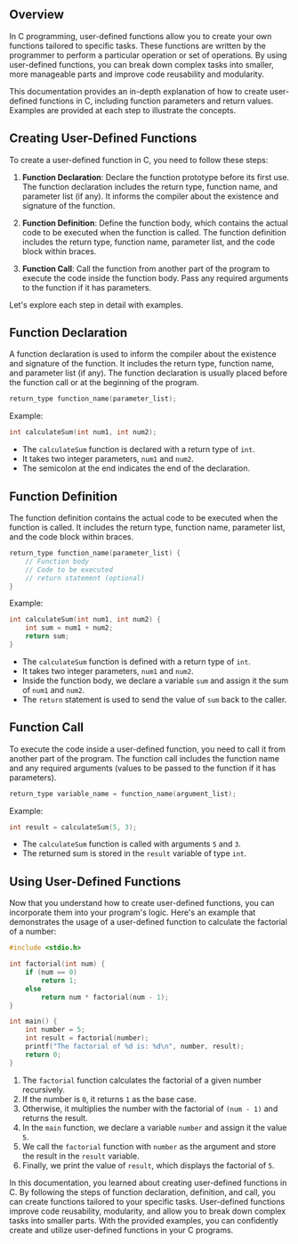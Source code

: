 ## Overview

In C programming, user-defined functions allow you to create your own functions tailored to specific tasks. These functions are written by the programmer to perform a particular operation or set of operations. By using user-defined functions, you can break down complex tasks into smaller, more manageable parts and improve code reusability and modularity.

This documentation provides an in-depth explanation of how to create user-defined functions in C, including function parameters and return values. Examples are provided at each step to illustrate the concepts.

## Creating User-Defined Functions

To create a user-defined function in C, you need to follow these steps:

1. **Function Declaration**: Declare the function prototype before its first use. The function declaration includes the return type, function name, and parameter list (if any). It informs the compiler about the existence and signature of the function.
    
2. **Function Definition**: Define the function body, which contains the actual code to be executed when the function is called. The function definition includes the return type, function name, parameter list, and the code block within braces.
    
3. **Function Call**: Call the function from another part of the program to execute the code inside the function body. Pass any required arguments to the function if it has parameters.
    

Let's explore each step in detail with examples.

## Function Declaration

A function declaration is used to inform the compiler about the existence and signature of the function. It includes the return type, function name, and parameter list (if any). The function declaration is usually placed before the function call or at the beginning of the program.

```c
return_type function_name(parameter_list);
```

Example:

```c
int calculateSum(int num1, int num2);
```

- The `calculateSum` function is declared with a return type of `int`.
- It takes two integer parameters, `num1` and `num2`.
- The semicolon at the end indicates the end of the declaration.

## Function Definition

The function definition contains the actual code to be executed when the function is called. It includes the return type, function name, parameter list, and the code block within braces.

```c
return_type function_name(parameter_list) {
    // Function body
    // Code to be executed
    // return statement (optional)
}
```

Example:

```c
int calculateSum(int num1, int num2) {
    int sum = num1 + num2;
    return sum;
}
```

- The `calculateSum` function is defined with a return type of `int`.
- It takes two integer parameters, `num1` and `num2`.
- Inside the function body, we declare a variable `sum` and assign it the sum of `num1` and `num2`.
- The `return` statement is used to send the value of `sum` back to the caller.

## Function Call

To execute the code inside a user-defined function, you need to call it from another part of the program. The function call includes the function name and any required arguments (values to be passed to the function if it has parameters).

```c
return_type variable_name = function_name(argument_list);
```

Example:

```c
int result = calculateSum(5, 3);
```

- The `calculateSum` function is called with arguments `5` and `3`.
- The returned sum is stored in the `result` variable of type `int`.

## Using User-Defined Functions

Now that you understand how to create user-defined functions, you can incorporate them into your program's logic. Here's an example that demonstrates the usage of a user-defined function to calculate the factorial of a number:

```c
#include <stdio.h>

int factorial(int num) {
    if (num == 0)
        return 1;
    else
        return num * factorial(num - 1);
}

int main() {
    int number = 5;
    int result = factorial(number);
    printf("The factorial of %d is: %d\n", number, result);
    return 0;
}
```

1. The `factorial` function calculates the factorial of a given number recursively.
2. If the number is `0`, it returns `1` as the base case.
3. Otherwise, it multiplies the number with the factorial of `(num - 1)` and returns the result.
4. In the `main` function, we declare a variable `number` and assign it the value `5`.
5. We call the `factorial` function with `number` as the argument and store the result in the `result` variable.
6. Finally, we print the value of `result`, which displays the factorial of `5`.

In this documentation, you learned about creating user-defined functions in C. By following the steps of function declaration, definition, and call, you can create functions tailored to your specific tasks. User-defined functions improve code reusability, modularity, and allow you to break down complex tasks into smaller parts. With the provided examples, you can confidently create and utilize user-defined functions in your C programs.